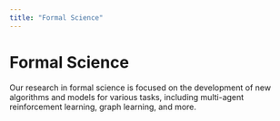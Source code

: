 ```yaml
---
title: "Formal Science"
---
```


# Formal Science

Our research in formal science is focused on the development of new algorithms and models for various tasks, including multi-agent reinforcement learning, graph learning, and more.